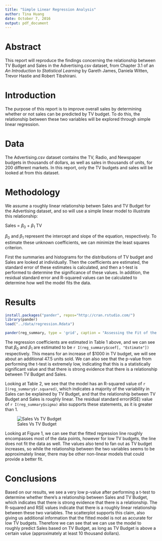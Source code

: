 ```yaml
---
title: "Simple Linear Regression Analysis"
author: Tina Huang
date: October 7, 2016
output: pdf_document
---
```


# Abstract

This report will reproduce the findings concerning the relationship between TV Budget and Sales in the Advertising.csv dataset, from Chapter 3.1 of an _An Introduction to Statistical Learning_ by Gareth James, Daniela Witten, Trevor Hastie and Robert Tibshirani. 

# Introduction

The purpose of this report is to improve overall sales by determining whether or not sales can be predicted by TV budget. To do this, the relationship between these two variables will be explored through simple linear regression. 

# Data

The Advertising.csv dataset contains the TV, Radio, and Newspaper budgets in thousands of dollars, as well as sales in thousands of units, for 200 different markets. In this report, only the TV budgets and sales will be looked at from this dataset. 

# Methodology

We assume a roughly linear relationship betwen Sales and TV Budget for the Advertising dataset, and so will use a simple linear model to illustrate this relationship:

Sales = $\beta_0$ + $\beta_1$ TV

$\beta_0$ and $\beta_1$ represent the intercept and slope of the equation, respectively. To estimate these unknown coefficients, we can minimize the least squares criterion. 

First the summaries and histograms for the distributions of TV budget and Sales are looked at individually. Then the coefficients are estimated, the standard error of these estimates is calculated, and then a t-test is performed to determine the significance of these values. In addition, the residual standard error and R-squared values can be calculated to determine how well the model fits the data. 


# Results

```r
install.packages("pander", repos="http://cran.rstudio.com/")
library(pander)
load("../data/regression.Rdata")
```

\begin{center}
  Table 1: Estimating the Regression Coefficients
\end{center}
```r
pander(reg_summary, type = 'grid', caption = "Assessing the Fit of the Model")
```

The regression coefficients are estimated in Table 1 above, and we can see that $\beta_0$ and $\beta_1$ are estimated to be `r I(reg_summary$coef[, "Estimate"])` respectively. This means for an increase of $1000 in TV budget, we will see about an additional 47.5 units sold. We can also see that the p-value from performing the t-test is extremely low, indicating that this is a statistically significant value and that there is strong evidence that there is a relationship between TV Budget and Sales. 

Looking at Table 2, we see that the model has an R-squared value of `r I(reg_summary$r.squared)`, which indicates a majority of the variability in Sales can be explained by TV Budget, and that the relationship between TV Budget and Sales is roughly linear. The residual standard error(RSE) value of `r I(reg_summary$sigma)` also supports these statements, as it is greater than 1. 

![Sales Vs TV Budget](../images/scatterplot-tv-sales.png)
\begin{center}
  Figure 1: Scatterplot of Sales Vs TV Budget with Fitted Regression Line
\end{center}

Looking at Figure 1, we can see that the fitted regression line roughly encompasses most of the data points, however for low TV budgets, the line does not fit the data as well. The values also tend to fan out as TV budget increases, so while the relationship between the two variables seems to be approximately linear, there may be other non-linear models that could provide a better fit. 

# Conclusions

Based on our results, we see a very low p-value after performing a t-test to determine whether there's a relationship between Sales and TV Budget, which indicates that there is strong evidence that there is a relationship. The R-squared and RSE values indicate that there is a roughly linear relationship between these two variables. The scatterplot supports this claim, also giving us additional information that the fitted model is not as accurate for low TV budgets. Therefore we can see that we can use the model to roughly predict Sales based on TV Budget, as long as TV Budget is above a certain value (approximately at least 10 thousand dollars). 
